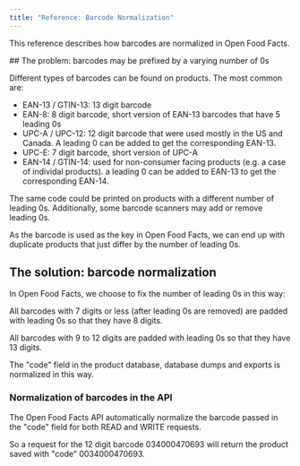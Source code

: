 ```yaml
---
title: "Reference: Barcode Normalization"
---
```


This reference describes how barcodes are normalized in Open Food Facts.

## The problem: barcodes may be prefixed by a varying number of 0s

Different types of barcodes can be found on products. The most common are:

* EAN-13 / GTIN-13: 13 digit barcode
* EAN-8: 8 digit barcode, short version of EAN-13 barcodes that have 5 leading 0s
* UPC-A / UPC-12: 12 digit barcode that were used mostly in the US and Canada. A leading 0 can be added to get the corresponding EAN-13.
* UPC-E: 7 digit barcode, short version of UPC-A
* EAN-14 / GTIN-14: used for non-consumer facing products (e.g. a case of individal products). a leading 0 can be added to EAN-13 to get the corresponding EAN-14.

The same code could be printed on products with a different number of leading 0s.
Additionally, some barcode scanners may add or remove leading 0s.

As the barcode is used as the key in Open Food Facts, we can end up with duplicate products that just differ by the number of leading 0s.

## The solution: barcode normalization

In Open Food Facts, we choose to fix the number of leading 0s in this way:

All barcodes with 7 digits or less (after leading 0s are removed) are padded with leading 0s so that they have 8 digits.

All barcodes with 9 to 12 digits are padded with leading 0s so that they have 13 digits.

The "code" field in the product database, database dumps and exports is normalized in this way.

### Normalization of barcodes in the API

The Open Food Facts API automatically normalize the barcode passed in the "code" field for both READ and WRITE requests.

So a request for the 12 digit barcode 034000470693 will return the product saved with "code" 0034000470693.